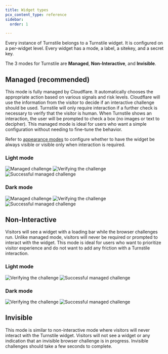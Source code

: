 ```yaml
---
title: Widget types
pcx_content_type: reference
sidebar:
  order: 1

---
```



Every instance of Turnstile belongs to a Turnstile widget. It is configured on a per-widget level. Every widget has a mode, a label, a <GlossaryTooltip term="sitekey">sitekey</GlossaryTooltip>, and a <GlossaryTooltip term="secret key">secret key</GlossaryTooltip>.

The 3 modes for Turnstile are **Managed**, **Non-Interactive**, and **Invisible**.

## Managed (recommended)

This mode is fully managed by Cloudflare. It automatically chooses the appropriate action based on various signals and risk levels. Cloudflare will use the information from the visitor to decide if an interactive challenge should be used. Turnstile will only require interaction if a further check is necessary to verify that the visitor is human. When Turnstile shows an interaction, the user will be prompted to check a box (no images or text to decipher). This managed mode is ideal for users who want a simple configuration without needing to fine-tune the behavior.

Refer to [appearance modes](/turnstile/get-started/client-side-rendering/#appearance-modes) to configure whether to have the widget be always visible or visible only when interaction is required.

### Light mode

![Managed challenge](~/assets/images/turnstile/light-verify.png)
![Verifying the challenge](~/assets/images/turnstile/light-verifying.png)
![Successful managed challenge](~/assets/images/turnstile/light-success.png)

### Dark mode

![Managed challenge](~/assets/images/turnstile/dark-verify.png)
![Verifying the challenge](~/assets/images/turnstile/dark-verifying.png)
![Successful managed challenge](~/assets/images/turnstile/dark-success.png)

## Non-Interactive

Visitors will see a widget with a loading bar while the browser challenges run. Unlike managed mode, visitors will never be required or prompted to interact with the widget. This mode is ideal for users who want to prioritize visitor experience and do not want to add any friction with a Turnstile interaction.

### Light mode

![Verifying the challenge](~/assets/images/turnstile/light-verifying.png)
![Successful managed challenge](~/assets/images/turnstile/light-success.png)

### Dark mode

![Verifying the challenge](~/assets/images/turnstile/dark-verifying.png)
![Successful managed challenge](~/assets/images/turnstile/dark-success.png)

## Invisible

This mode is similar to non-interactive mode where visitors will never interact with the Turnstile widget. Visitors will not see a widget or any indication that an invisible browser challenge is in progress. Invisible challenges should take a few seconds to complete.
